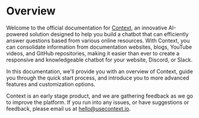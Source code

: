 # Overview

Welcome to the official documentation for [Context](https://usecontext.io), an innovative AI-powered solution designed to help you build a chatbot that can efficiently answer questions based from various online resources. With Context, you can consolidate information from documentation websites, blogs, YouTube videos, and GitHub repositories, making it easier than ever to create a responsive and knowledgeable chatbot for your website, Discord, or Slack.

In this documentation, we'll provide you with an overview of Context, guide you through the quick start process, and introduce you to more advanced features and customization options.

Context is an early stage product, and we are gathering feedback as we go to improve the platform. If you run into any issues, or have suggestions or feedback, please email us at hello@usecontext.io.
